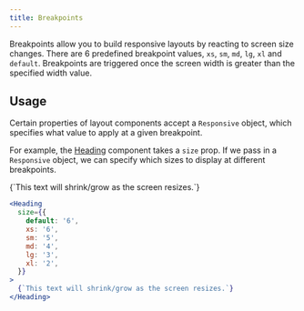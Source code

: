 ```yaml
---
title: Breakpoints
---
```


Breakpoints allow you to build responsive layouts by reacting to screen size changes.
There are 6 predefined breakpoint values, `xs`, `sm`, `md`, `lg`, `xl` and `default`.
Breakpoints are triggered once the screen width is greater than the specified width value.

<Example>
  <DataTable
    data={[
      { name: 'default', device: 'Phones (portrait)', width: '0px' },
      { name: 'xs', device: 'Phones (landscape)', width: '520px' },
      { name: 'sm', device: 'Tablets (portrait)', width: '728px' },
      { name: 'md', device: 'Tablets (landscape)', width: '1024px' },
      { name: 'lg', device: 'Laptops', width: '1280px' },
      { name: 'xl', device: 'Desktops', width: '1640px' },
    ]}
  >
    <DataColumn id="name" label="Size" />
    <DataColumn id="device" label="Device" />
    <DataColumn id="width" label="Width" />
  </DataTable>
</Example>

## Usage

Certain properties of layout components accept a `Responsive` object, which specifies what value
to apply at a given breakpoint.

For example, the [Heading](/docs/typeography/heading) component takes a `size` prop. If we pass in a
`Responsive` object, we can specify which sizes to display at different breakpoints.

<Example>
  <Heading
    size={{
      xs: '6',
      sm: '5',
      md: '4',
      lg: '3',
      xl: '2',
    }}
  >
    {`This text will shrink/grow as the screen resizes.`}
  </Heading>
</Example>

```jsx
<Heading
  size={{
    default: '6',
    xs: '6',
    sm: '5',
    md: '4',
    lg: '3',
    xl: '2',
  }}
>
  {`This text will shrink/grow as the screen resizes.`}
</Heading>
```
